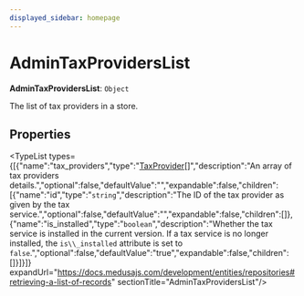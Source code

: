 ```yaml
---
displayed_sidebar: homepage
---
```



# AdminTaxProvidersList

 **AdminTaxProvidersList**: `Object`

The list of tax providers in a store.

## Properties

<TypeList types={[{"name":"tax_providers","type":"[TaxProvider](../../entities/classes/entities.TaxProvider.mdx)[]","description":"An array of tax providers details.","optional":false,"defaultValue":"","expandable":false,"children":[{"name":"id","type":"`string`","description":"The ID of the tax provider as given by the tax service.","optional":false,"defaultValue":"","expandable":false,"children":[]},{"name":"is_installed","type":"`boolean`","description":"Whether the tax service is installed in the current version. If a tax service is no longer installed, the `is\\_installed` attribute is set to `false`.","optional":false,"defaultValue":"true","expandable":false,"children":[]}]}]} expandUrl="https://docs.medusajs.com/development/entities/repositories#retrieving-a-list-of-records" sectionTitle="AdminTaxProvidersList"/>
